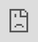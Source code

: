 ```yaml
---
title: Creating an Jira API-token
description: How to create an Jira (Atlassian) API-token
---
```



<AsyncIframe>
  <iframe
    src="https://scribehow.com/embed/Creating_an_Atlassian_personal_access_token__mxLVPs4XTXmgZKomZhKFEw"
    style="position: absolute; top: 0; left: 0; width: 100%; height: 100%;"
    allowfullscreen
    frameborder="0"
  ></iframe>
</AsyncIframe>

